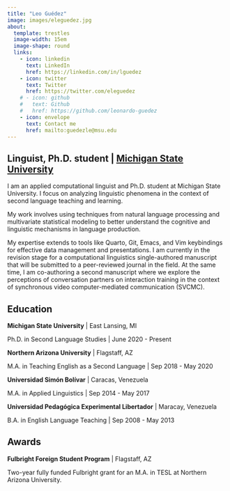 ```yaml
---
title: "Leo Guédez"
image: images/eleguedez.jpg
about:
  template: trestles
  image-width: 15em
  image-shape: round
  links:
    - icon: linkedin
      text: LinkedIn
      href: https://linkedin.com/in/lguedez
    - icon: twitter
      text: Twitter
      href: https://twitter.com/eleguedez
    # - icon: github
    #   text: Github
    #   href: https://github.com/leonardo-guedez
    - icon: envelope
      text: Contact me
      href: mailto:guedezle@msu.edu
---
```


## Linguist, Ph.D. student | [Michigan State University](https://sls.msu.edu/)

I am an applied computational linguist and Ph.D. student at Michigan State University. I focus on analyzing linguistic phenomena in the context of second language teaching and learning. 

My work involves using techniques from natural language processing and multivariate statistical modeling to better understand the cognitive and linguistic mechanisms in language production.

My expertise extends to tools like Quarto, Git, Emacs, and Vim keybindings for effective data management and presentations. I am currently in the revision stage for a computational linguistics single-authored manuscript that will be submitted to a peer-reviewed journal in the field. At the same time, I am co-authoring a second manuscript where we explore the perceptions of conversation partners on interaction training in the context of synchronous video computer-mediated communication (SVCMC).

## Education

**Michigan State University** | East Lansing, MI

Ph.D. in Second Language Studies | June 2020 - Present

**Northern Arizona University** | Flagstaff, AZ

M.A. in Teaching English as a Second Language | Sep 2018 - May 2020

**Universidad Simón Bolívar** | Caracas, Venezuela

M.A. in Applied Linguistics | Sep 2014 - May 2017

**Universidad Pedagógica Experimental Libertador** | Maracay, Venezuela

B.A. in English Language Teaching | Sep 2008 - May 2013

## Awards

**Fulbright Foreign Student Program** | Flagstaff, AZ

Two-year fully funded Fulbright grant for an M.A. in TESL at Northern Arizona University.
























